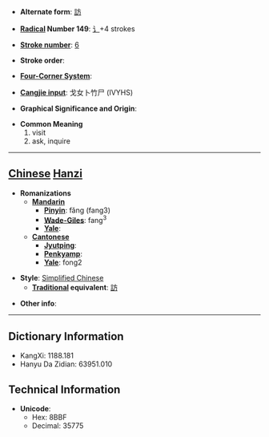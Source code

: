 * '''Alternate form''': [[訪]]

* '''[[Wiktionary:Chinese radical index| Radical]] Number 149''': [[Wiktionary:Chinese radical index 讠|讠]]+4 strokes

* '''[[Wiktionary:Chinese total strokes index|Stroke number]]''': [[Wiktionary:Chinese total strokes index 6|6]]

* '''Stroke order''': 

* '''[[Wiktionary:Chinese four corner index|Four-Corner System]]''': 

* '''[[Wiktionary:Chinese Cangjie index|Cangjie input]]''': 戈女卜竹尸 (IVYHS)

* '''Graphical Significance and Origin''': 

* '''Common Meaning'''
*#visit
*# ask, inquire


----

== [[Chinese]] [[Hanzi]] ==

* '''Romanizations'''
** '''[[Mandarin]]'''
*** '''[[Pinyin]]''': fǎng (fang3)
*** '''[[Wade-Giles]]''': fang<sup>3</sup>
*** '''[[Yale]]''': 
** '''[[Cantonese]]'''
*** '''[[Jyutping]]''':
*** '''[[Penkyamp]]''': 
*** '''[[Yale]]''': fong2

* '''Style''': [[Simplified Chinese]] 
** '''[[Traditional Chinese|Traditional]] equivalent''': [[訪]]

* '''Other info''': 

----

== Dictionary Information ==

* KangXi: 1188.181
* Hanyu Da Zidian: 63951.010

== Technical Information ==

* '''Unicode''':
** Hex: 8BBF
** Decimal: 35775